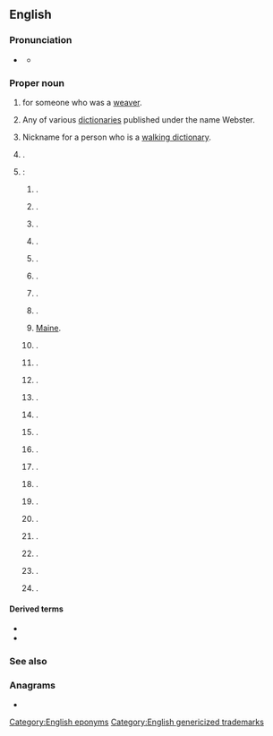 {{also|webster}}
{{selfref|For the guide to Webster's dictionaries in Wiktionary, see [[Wiktionary:Webster]].}}
==English==
{{wikipedia}}

===Pronunciation===
* {{a|US}} {{IPA|en|/ˈwɛbstɚ/}}
** {{audio|en|LL-Q1860 (eng)-Vealhurl-Webster.wav|Audio (UK)}}

===Proper noun===
{{en-proper noun|~|s}}

# {{surname|en|English|from=occupations}} for someone who was a [[weaver]].
# Any of various [[dictionary|dictionaries]] published under the name Webster.
# {{lb|en|jocular}} Nickname for a person who is a [[walking dictionary]].
# {{place|en|locality|in the {{w|County of Grande Prairie No. 1}}, north-west|p/Alberta|c/Canada}}.
# {{place|en|number of places|c/USA}}:
## {{place|en|neighbourhood|city/San Diego|s/California}}.
## {{place|en|unincorporated community|co/Yolo County|c/California}}.
## {{place|en|minor city|co/Sumter County|s/Florida}}.
## {{place|en|unincorporated community|co/Hancock County|s/Illinois}}.
## {{place|en|twp/and/unincorporated community|therein, in|co/Wayne County|s/Indiana}}.
## {{place|en|minor city|co/Keokuk County|s/Iowa}}.
## {{place|en|unincorporated community|co/Madison County|s/Iowa}}.
## {{place|en|unincorporated community|co/Breckinridge County|s/Kentucky}}.
## {{former name of|en|Sabattus|dot=,}} [[Maine]].
## {{place|en|town/and/CDP|therein, in|co/Worcester County|s/Massachusetts}}.
## {{place|en|twp/and/unincorporated community|therein, in|co/Rice County|s/Minnesota}}.
## {{place|en|unincorporated community|co/Dodge County|s/Nebraska}}.
## {{place|en|town|co/Merrimack County|s/New Hampshire}}.
## {{place|en|town/and/village|therein, in|co/Monroe County|s/New York}}.
## {{place|en|town|co/Jackson County|s/North Carolina}}.
## {{place|en|unincorporated community|co/Ramsey County|s/North Dakota}}.
## {{place|en|unincorporated community|co/Darke County|s/Ohio}}.
## {{place|en|ghost town|co/Putnam County|s/Ohio}}.
## {{place|en|small city/county seat|co/Day County|s/South Dakota}}.
## {{place|en|city|co/Harris County|s/Texas}}.
## {{place|en|unincorporated community|co/Botetourt County|s/Virginia}}.
## {{place|en|unincorporated community|co/Taylor County|s/West Virginia}}.
## {{place|en|village|co/Burnett County|s/Wisconsin}}.
## {{place|en|town|co/Vernon County|s/Wisconsin}}.

====Derived terms====
* {{l|en|Webster County}}
* {{l|en|Webster Parish}}

===See also===
{{col3|en|
|Webber
|Webb
}}

===Anagrams===
* {{anagrams|en|a=beerstw|bestrew|brewest}}

[[Category:English eponyms]]
[[Category:English genericized trademarks]]